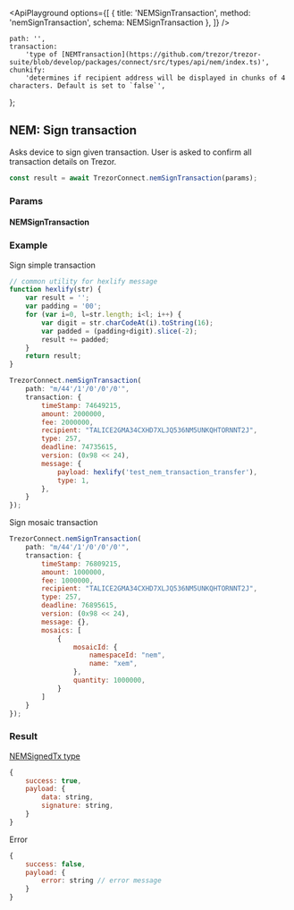 

<ApiPlayground
    options={[
        { title: 'NEMSignTransaction', method: 'nemSignTransaction', schema: NEMSignTransaction },
    ]}
/>

    path: '',
    transaction:
        'type of [NEMTransaction](https://github.com/trezor/trezor-suite/blob/develop/packages/connect/src/types/api/nem/index.ts)',
    chunkify:
        'determines if recipient address will be displayed in chunks of 4 characters. Default is set to `false`',
};

## NEM: Sign transaction

Asks device to sign given transaction. User is asked to confirm all transaction
details on Trezor.

```javascript
const result = await TrezorConnect.nemSignTransaction(params);
```

### Params

<CommonParamsLink />

#### NEMSignTransaction

<ParamsTable schema={NEMSignTransaction} descriptions={paramDescriptions} />

### Example

Sign simple transaction

```javascript
// common utility for hexlify message
function hexlify(str) {
    var result = '';
    var padding = '00';
    for (var i=0, l=str.length; i<l; i++) {
        var digit = str.charCodeAt(i).toString(16);
        var padded = (padding+digit).slice(-2);
        result += padded;
    }
    return result;
}

TrezorConnect.nemSignTransaction(
    path: "m/44'/1'/0'/0'/0'",
    transaction: {
        timeStamp: 74649215,
        amount: 2000000,
        fee: 2000000,
        recipient: "TALICE2GMA34CXHD7XLJQ536NM5UNKQHTORNNT2J",
        type: 257,
        deadline: 74735615,
        version: (0x98 << 24),
        message: {
            payload: hexlify('test_nem_transaction_transfer'),
            type: 1,
        },
    }
});
```

Sign mosaic transaction

```javascript
TrezorConnect.nemSignTransaction(
    path: "m/44'/1'/0'/0'/0'",
    transaction: {
        timeStamp: 76809215,
        amount: 1000000,
        fee: 1000000,
        recipient: "TALICE2GMA34CXHD7XLJQ536NM5UNKQHTORNNT2J",
        type: 257,
        deadline: 76895615,
        version: (0x98 << 24),
        message: {},
        mosaics: [
            {
                mosaicId: {
                    namespaceId: "nem",
                    name: "xem",
                },
                quantity: 1000000,
            }
        ]
    }
});
```

### Result

[NEMSignedTx type](https://github.com/trezor/trezor-suite/blob/develop/packages/protobuf/src/messages.ts)

```javascript
{
    success: true,
    payload: {
        data: string,
        signature: string,
    }
}
```

Error

```javascript
{
    success: false,
    payload: {
        error: string // error message
    }
}
```
